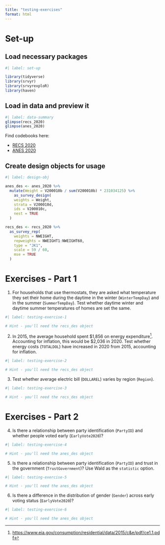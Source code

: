 ```yaml
---
title: "testing-exercises"
format: html
---
```


# Set-up

## Load necessary packages

```r
#| label: set-up

library(tidyverse)
library(srvyr)
library(srvyrexploR)
library(haven)
```

## Load in data and preview it

```r
#| label: data-summary
glimpse(recs_2020)
glimpse(anes_2020)
```

Find codebooks here:

  - [RECS 2020](https://tidy-survey-r.github.io/tidy-survey-book/recs-cb.html)
  - [ANES 2020](https://tidy-survey-r.github.io/tidy-survey-book/anes-cb.html)

## Create design objects for usage

```r
#| label: design-obj

anes_des <- anes_2020 %>%
  mutate(Weight = V200010b / sum(V200010b) * 231034125) %>%
    as_survey_design(
    weights = Weight,
    strata = V200010d,
    ids = V200010c,
    nest = TRUE
  )

recs_des <- recs_2020 %>%
  as_survey_rep(
    weights = NWEIGHT,
    repweights = NWEIGHT1:NWEIGHT60,
    type = "JK1",
    scale = 59 / 60,
    mse = TRUE
  )

```

# Exercises - Part 1

1. For households that use thermostats, they are asked what temperature they set their home during the daytime in the winter (`WinterTempDay`) and in the summer (`SummerTempDay`). Test whether daytime winter and daytime summer temperatures of homes are set the same.

```r
#| label: testing-exercise-1

# Hint - you'll need the recs_des object
```

2. In 2015, the average household spent $1,856 on energy expenditure^[<https://www.eia.gov/consumption/residential/data/2015/c&e/pdf/ce1.1.pdf>]. Accounting for inflation, this would be $2,036 in 2020. Test whether energy costs (`TOTALDOL`) have increased in 2020 from 2015, accounting for inflation.

```r
#| label: testing-exercise-2

# Hint - you'll need the recs_des object
```

3. Test whether average electric bill (`DOLLAREL`) varies by region (`Region`).

```r
#| label: testing-exercise-3

# Hint - you'll need the recs_des object
```

# Exercises - Part 2

4. Is there a relationship between party identification (`PartyID`) and whether people voted early (`EarlyVote2020`)?

```r
#| label: testing-exercise-4

# Hint - you'll need the anes_des object
```

5. Is there a relationship between party identification (`PartyID`) and trust in the government (`TrustGovernment`)? Use Wald as the `statistic` option.

```r
#| label: testing-exercise-5

# Hint - you'll need the anes_des object
```

6. Is there a difference in the distribution of gender (`Gender`) across early voting status (`EarlyVote2020`)?


```r
#| label: testing-exercise-6

# Hint - you'll need the anes_des object
```